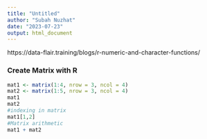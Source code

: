 ```yaml
---
title: "Untitled"
author: "Subah Nuzhat"
date: "2023-07-23"
output: html_document
---
```


https://data-flair.training/blogs/r-numeric-and-character-functions/

### Create Matrix with R
```r
mat1 <- matrix(1:4, nrow = 3, ncol = 4) 
mat2 <- matrix(1:5, nrow = 3, ncol = 4)
mat1
mat2
#indexing in matrix
mat1[1,2]
#Matrix arithmetic
mat1 + mat2
```

